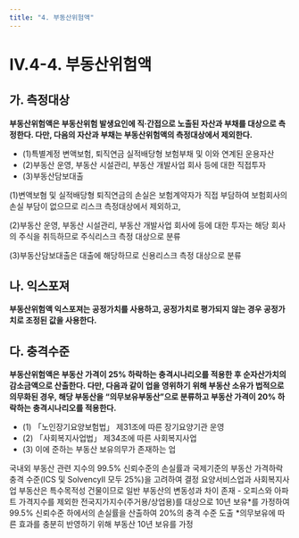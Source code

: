 ```yaml
---
title: "4. 부동산위험액"
---
```

# IV.4-4. 부동산위험액

## 가. 측정대상
**부동산위험액은 부동산위험 발생요인에 직·간접으로 노출된 자산과 부채를 대상으로 측정한다. 다만, 다음의 자산과 부채는 부동산위험액의 측정대상에서 제외한다.**

- (1)특별계정 변액보험, 퇴직연금 실적배당형 보험부채 및 이와 연계된 운용자산
- (2)부동산 운영, 부동산 시설관리, 부동산 개발사업 회사 등에 대한 직접투자
- (3)부동산담보대출

<Accordion multiple activeIndex={[]}>
<AccordionTab header="부동산위험액 측정에서 제외하는 자산·부채의 특징">
(1)변액보혐 및 실적배당형 퇴직연금의 손실은 보험계약자가 직접 부담하여 보험회사의 손실 부담이 없으므로 리스크 측정대상에서 제외하고,

(2)부동산 운영, 부동산 시설관리, 부동산 개발사업 회사에 등에 대한 투자는 해당 회사의 주식을 취득하므로 주식리스크 측정 대상으로 분류

(3)부동산담보대출은 대출에 해당하므로 신용리스크 측정 대상으로 분류
</AccordionTab>
</Accordion>

## 나. 익스포져
**부동산위험액 익스포져는 공정가치를 사용하고, 공정가치로 평가되지 않는 경우 공정가치로 조정된 값을 사용한다.**

## 다. 충격수준
**부동산위험액은 부동산 가격이 25% 하락하는 충격시나리오를 적용한 후 순자산가치의 감소금액으로 산출한다. 다만, 다음과 같이 업을 영위하기 위해 부동산 소유가 법적으로 의무화된 경우, 해당 부동산을 “의무보유부동산”으로 분류하고 부동산 가격이 20% 하락하는 충격시나리오를 적용한다.**

- (1) 「노인장기요양보험법」 제31조에 따른 장기요양기관 운영
- (2) 「사회복지사업법」 제34조에 따른 사회복지사업
- (3) 이에 준하는 부동산 보유의무가 존재하는 업

<Accordion multiple activeIndex={[]}>
<AccordionTab header="일반부동산에 대한 충격수준 도출 근거 ">
국내외 부동산 관련 지수의 99.5% 신뢰수준의 손실률과 국제기준의 부동산 가격하락 충격 수준(ICS 및 SolvencyII 모두 25%)을 고려하여 결정
</AccordionTab>
<AccordionTab header="의무보유부동산에 대한 충격수준 도출 근거">
요양서비스업과 사회복지사업 부동산은 특수목적성 건물이므로 일반 부동산의 변동성과 차이 존재
- 오피스와 아파트 가격지수를 제외한 전국지가지수(주거용/상업용)를 대상으로 10년 보유*를 가정하여 99.5% 신뢰수준 하에서의 손실률을 산출하여 20%의 충격 수준 도출
<SubText> *의무보유에 따른 효과를 충분히 반영하기 위해 부동산 10년 보유를 가정</SubText>
</AccordionTab>
</Accordion>
